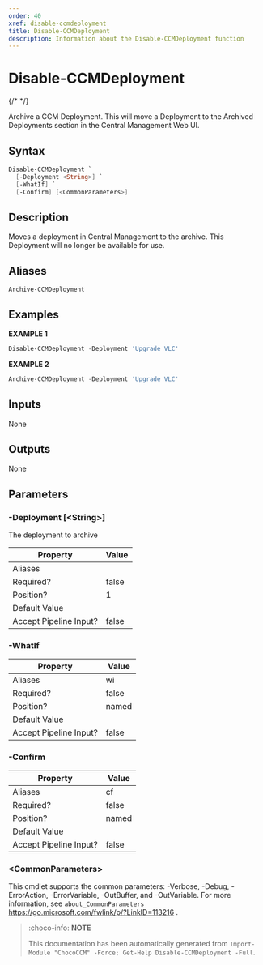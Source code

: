 ```yaml
---
order: 40
xref: disable-ccmdeployment
title: Disable-CCMDeployment
description: Information about the Disable-CCMDeployment function
---
```


# Disable-CCMDeployment

{/* <!-- This documentation is automatically generated from /Disable-CCMDeployment.ps1 using GenerateDocs.ps1. Contributions are welcome at the original location(s). --> */}

Archive a CCM Deployment. This will move a Deployment to the Archived Deployments section in the Central Management Web UI.

## Syntax

~~~powershell
Disable-CCMDeployment `
  [-Deployment <String>] `
  [-WhatIf] `
  [-Confirm] [<CommonParameters>]
~~~

## Description

Moves a deployment in Central Management to the archive. This Deployment will no longer be available for use.


## Aliases

`Archive-CCMDeployment`


## Examples

 **EXAMPLE 1**

~~~powershell
Disable-CCMDeployment -Deployment 'Upgrade VLC'

~~~

**EXAMPLE 2**

~~~powershell
Archive-CCMDeployment -Deployment 'Upgrade VLC'

~~~

## Inputs

None

## Outputs

None

## Parameters

###  -Deployment [&lt;String&gt;]
The deployment to archive

Property               | Value
---------------------- | -----
Aliases                |
Required?              | false
Position?              | 1
Default Value          |
Accept Pipeline Input? | false

###  -WhatIf
Property               | Value
---------------------- | -----
Aliases                | wi
Required?              | false
Position?              | named
Default Value          |
Accept Pipeline Input? | false

###  -Confirm
Property               | Value
---------------------- | -----
Aliases                | cf
Required?              | false
Position?              | named
Default Value          |
Accept Pipeline Input? | false

### &lt;CommonParameters&gt;

This cmdlet supports the common parameters: -Verbose, -Debug, -ErrorAction, -ErrorVariable, -OutBuffer, and -OutVariable. For more information, see `about_CommonParameters` https://go.microsoft.com/fwlink/p/?LinkID=113216 .



<Xref title="Function Reference" value="chococcm-functions" />

> :choco-info: **NOTE**
> 
> This documentation has been automatically generated from `Import-Module "ChocoCCM" -Force; Get-Help Disable-CCMDeployment -Full`.
